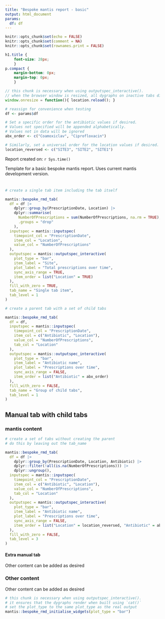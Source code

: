 ```yaml
---
title: "Bespoke mantis report - basic"
output: html_document
params:
  df: df
---
```


```r
knitr::opts_chunk$set(echo = FALSE)
knitr::opts_chunk$set(comment = NA)
knitr::opts_chunk$set(rownames.print = FALSE)
```

```css
h1.title {
	font-size: 28px;
	}
p.compact {
	margin-bottom: 0px;
	margin-top: 0px;
	}
```

```js
// this chunk is necessary when using outputspec_interactive(). 
// when the browser window is resized, all dygraphs on inactive tabs disappear. Reload page to redraw them all.
window.onresize = function(){ location.reload(); }
```

```r

# reassign for convenience when testing
df <- params$df

# Set a specific order for the antibiotic values if desired. 
# Values not specified will be appended alphabetically.
# Values not in data will be ignored
abx_order <- c("Coamoxiclav", "Ciprofloxacin")

# Similarly, set a universal order for the location values if desired.
location_reversed <- c("SITE3", "SITE2", "SITE1")

```

<p class="compact">
Report created on: `r Sys.time()`
</p>

<p>
Template for a basic bespoke mantis report. Uses current mantis development version.
</p>

<!-- initialise a tabset at the top level, otherwise tabs generated below will not render -->
# {.tabset .tabset-pills}


```r
# create a single tab item including the tab itself

mantis::bespoke_rmd_tab(
  df = df |>
    dplyr::group_by(PrescriptionDate, Location) |>
    dplyr::summarise(
      NumberOfPrescriptions = sum(NumberOfPrescriptions, na.rm = TRUE),
      .groups = "drop"
    ),
  inputspec = mantis::inputspec(
    timepoint_col = "PrescriptionDate",
    item_col = "Location",
    value_col = "NumberOfPrescriptions"
  ),
  outputspec = mantis::outputspec_interactive(
    plot_type = "bar",
    item_label = "Site",
    plot_label = "Total prescriptions over time",
    sync_axis_range = TRUE,
    item_order = list("Location" = TRUE)
  ),
  fill_with_zero = TRUE,
  tab_name = "Single tab item",
  tab_level = 1
)

```

```r
# create a parent tab with a set of child tabs

mantis::bespoke_rmd_tab(
  df = df,
  inputspec = mantis::inputspec(
    timepoint_col = "PrescriptionDate",
    item_col = c("Antibiotic", "Location"),
    value_col = "NumberOfPrescriptions",
    tab_col = "Location"
  ),
  outputspec = mantis::outputspec_interactive(
    plot_type = "bar",
    item_label = "Antibiotic name",
    plot_label = "Prescriptions over time",
    sync_axis_range = FALSE,
    item_order = list("Antibiotic" = abx_order)
  ),
  fill_with_zero = FALSE,
  tab_name = "Group of child tabs",
  tab_level = 1
)

```


<!-- specify a tabset at each manually-added level that expects child tabs, otherwise child tabs will not render -->
## Manual tab with child tabs {.tabset .tabset-pills}

### mantis content {.tabset .tabset-pills}

```r
# create a set of tabs without creating the parent
# do this by leaving out the tab_name

mantis::bespoke_rmd_tab(
  df = df |>
    dplyr::group_by(PrescriptionDate, Location, Antibiotic) |>
    dplyr::filter(!all(is.na(NumberOfPrescriptions))) |>
    dplyr::ungroup(),
  inputspec = mantis::inputspec(
    timepoint_col = "PrescriptionDate",
    item_col = c("Antibiotic", "Location"),
    value_col = "NumberOfPrescriptions",
    tab_col = "Location"
  ),
  outputspec = mantis::outputspec_interactive(
    plot_type = "bar",
    item_label = "Antibiotic name",
    plot_label = "Prescriptions over time",
    sync_axis_range = FALSE,
    item_order = list("Location" = location_reversed, "Antibiotic" = abx_order)
  ),
  fill_with_zero = FALSE,
  tab_level = 3
)

```

#### Extra manual tab

Other content can be added as desired

### Other content

Other content can be added as desired


```r
# this chunk is necessary when using outputspec_interactive(). 
# it ensures that the dygraphs render when built using `cat()`
# set the plot_type to the same plot_type as the real output
mantis::bespoke_rmd_initialise_widgets(plot_type = "bar")
```

